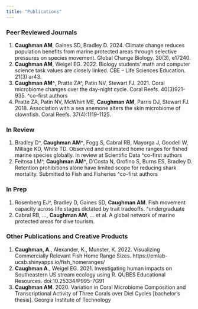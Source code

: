 ```yaml
---
title: "Publications"
---
```


### Peer Reviewed Journals

1. **Caughman AM**, Gaines SD, Bradley D. 2024. Climate change reduces population benefits from marine protected areas through selective pressures on species movement. Global Change Biology. 30(3), e17240.
2. **Caughman AM**, Weigel EG. 2022. Biology students’ math and computer science task values are closely linked. CBE – Life Sciences Education. 21(3):ar43.
3.	**Caughman AM^**, Pratte ZA^, Patin NV, Stewart FJ. 2021. Coral microbiome changes over the day-night cycle. Coral Reefs. 40(3)921-935. ^co-first authors
4.	Pratte ZA, Patin NV, McWhirt ME, **Caughman AM**, Parris DJ, Stewart FJ. 2018. Association with a sea anemone alters the skin microbiome of clownfish. Coral Reefs. 37(4):1119-1125.

### In Review

1.	Bradley D^, **Caughman AM^**, Fogg S, Cabral RB, Mayorga J, Goodell W, Millage KD, White TD. Observed and estimated home ranges for fished marine species globally. In review at Scientific Data ^co-first authors
2.	Feitosa LM^, **Caughman AM^**, D’Costa N, Orofino S, Burns ES, Bradley D. Retention prohibitions alone have limited scope for reducing shark mortality. Submitted to Fish and Fisheries ^co-first authors

### In Prep

1.	Rosenberg EJ^, Bradley D, Gaines SD, **Caughman AM**. Fish movement capacity across life stages dictated by trait tradeoffs. ^undergraduate
2.	Cabral RB, …, **Caughman AM**, ... et al. A global network of marine protected areas for dive tourism. 

### Other Publications and Creative Products
 
1.	**Caughman, A**., Alexander, K., Munster, K. 2022. Visualizing Commercially Relevant Fish Home Range Sizes. https://emlab-ucsb.shinyapps.io/fish_homeranges/
2.	**Caughman A**., Weigel EG. 2021. Investigating human impacts on Southeastern US stream ecology using R. QUBES Educational Resources. doi:10.25334/P995-7G91
3.	**Caughman AM**. 2020. Variation in Coral Microbiome Composition and Transcriptional Activity of Three Corals over Diel Cycles [bachelor’s thesis]. Georgia Institute of Technology

